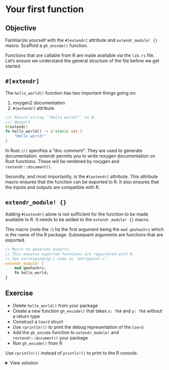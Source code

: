 # Your first function

::: callout-tip
## Objective

Familiarize yourself with the `#[extendr]` attribute and `extendr_module! {}` macro. Scaffold a `gh_encode()` function.

:::

Functions that are callable from R are made available via the `lib.rs` file. Let's ensure we understand the general structure of the file before we get started.

## `#[extendr]`

The `hello_world()` function has two important things going on:

1. roxygen2 documentation
2. `#[extendr]` attribute

```rust
/// Return string `"Hello world!"` to R.
/// @export
#[extendr]
fn hello_world() -> &'static str {
    "Hello world!"
}
```

In Rust `///` specifies a "doc comment". They are used to generate documentation. extendr permits you to write roxygen documentation on Rust functions. These will be rendered by roxygen and `rextendr::document()`.

Secondly, and most importantly, is the `#[extendr]` attribute. This attribute macro ensures that the function can be exported to R. It also ensures that the inputs and outputs are compatible with R.

## `extendr_module! {}`

Adding `#[extendr]` alone is not sufficient for the function to be made available to R. It needs to be added to the `extendr_module! {}` macro.

This macro (note the `!`) ha the first argument being the `mod geohashrs` which is the name of the R package. Subsequent arguments are functions that are exported.

```rust
// Macro to generate exports.
// This ensures exported functions are registered with R.
// See corresponding C code in `entrypoint.c`.
extendr_module! {
    mod geohashrs;
    fn hello_world;
}
```


## Exercise

- Delete `hello_world()` from your package
- Create a new function `gh_encode()` that takes `x: f64` and `y: f64` without a return type
- Construct a `Coord` struct
- Use `rprintln!()` to print the debug representation of the `Coord`
- Add the `gh_encode` function to `extendr_module!` and `rextendr::document()` your package
- Run `gh_encode()` from R

::: callout-note
Use `rprintln!()` instead of `println!()` to print to the R console.
:::

<details>
    <summary>View solution</summary>

In `src/rust/src/lib.rs`

```rust
use extendr_api::prelude::*;

#[extendr]
fn gh_encode(x: f64, y: f64) {
    let coord = Coord { x, y };
    rprintln!("{coord:?}");
}

extendr_module! {
    mod geohashrs;
    fn gh_encode;
}
```

After modifying `lib.rs` run `

```r
rextendr::document()
devtools::load_all()

gh_encode(3.0, 0.14)
```
</details>
